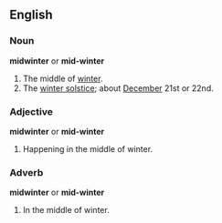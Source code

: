 ==English==
===Noun===
'''midwinter''' or '''mid-winter'''
# The middle of [[winter]].
# The [[winter solstice]]; about [[December]] 21st or 22nd.

===Adjective===
'''midwinter''' or '''mid-winter'''

#Happening in the middle of winter.

===Adverb===
'''midwinter''' or '''mid-winter'''

#In the middle of winter.